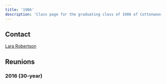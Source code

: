 ```yaml
---
title: '1986'
description: 'Class page for the graduating class of 1986 of Cottonwood High School.'
---
```


## Contact

[Lara Robertson](mailto:lrmullen3@mac.com)

## Reunions

### 2016 (30-year)


<YouTube
  id="A0N-fjg30SE"
  title="Reunion for Facebook (part 1)"
/>
<YouTube
  id="SXP_lhqk34c"
  title="Reunion for Facebook (part 2)"
/>

